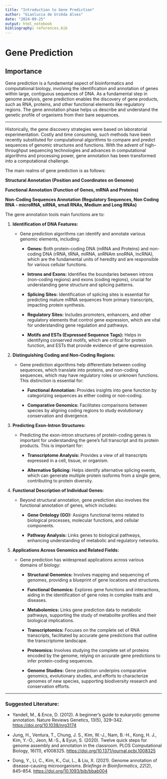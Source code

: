 ```yaml
---
title: "Introduction to Gene Prediction"
author: "Gianlucca de Urzêda Alves"
date: "2024-09-25"
output: html_notebook
bibliography: references.bib
---
```


# Gene Prediction

## Importance

Gene prediction is a fundamental aspect of bioinformatics and computational biology, involving the identification and annotation of genes within large, contiguous sequences of DNA. As a fundamental step in genome analysis, gene prediction enables the discovery of gene products, such as RNA, proteins, and other functional elements like regulatory regions. The gene annotation phase helps us describe and understand the genetic profile of organisms from their bare sequences.

------------------------------------------------------------------------

Historically, the gene discovery strategies were based on laboratorial experimentation. Costly and time consuming, such methods have been recently substituted for computational algorithms to compare and predict sequences of genomic structures and functions. With the advent of high--throughput sequencing technologies and advances in computational algorithms and processing power, gene annotation has been transformed into a computational challenge.

The main realms of gene prediction is as follows:

**Structural Annotation (Position and Coordinates on Genome)**

**Functional Annotation (Function of Genes, mRNA and Proteins)**

**Non-Coding Sequences Annotation (Regulatory Sequences, Non Coding RNA - microRNA, siRNA, small RNAs, Medium and Long RNAs)**

The gene annotation tools main functions are to:

1.  **Identification of DNA Features:**

    -   Gene prediction algorithms can identify and annotate various genomic elements, including:

        -   **Genes:** Both protein-coding DNA (mRNA and Proteins) and non-coding DNA (rRNA, tRNA, miRNA, snRNAm snoRNA, lncRNA), which are the fundamental units of heredity and are responsible for various cellular functions.

        -   **Introns and Exons:** Identifies the boundaries between introns (non-coding regions) and exons (coding regions), crucial for understanding gene structure and splicing patterns.

        -   **Splicing Sites:** Identification of splicing sites is essential for predicting mature mRNA sequences from primary transcripts, impacting protein synthesis.

        -   **Regulatory Sites:** Includes promoters, enhancers, and other regulatory elements that control gene expression, which are vital for understanding gene regulation and pathways.

        -   **Motifs and ESTs (Expressed Sequence Tags):** Helps in identifying conserved motifs, which are critical for protein function, and ESTs that provide evidence of gene expression.

2.  **Distinguishing Coding and Non-Coding Regions:**

    -   Gene prediction algorithms help differentiate between coding sequences, which translate into proteins, and non-coding sequences, which may have regulatory roles or unknown functions. This distinction is essential for:

        -   **Functional Annotation:** Provides insights into gene function by categorizing sequences as either coding or non-coding.

        -   **Comparative Genomics:** Facilitates comparisons between species by aligning coding regions to study evolutionary conservation and divergence.

3.  **Predicting Exon-Intron Structures:**

    -   Predicting the exon-intron structures of protein-coding genes is important for understanding the gene's full transcript and its protein products. This is important for:

        -   **Transcriptome Analysis:** Provides a view of all transcripts expressed in a cell, tissue, or organism.

        -   **Alternative Splicing:** Helps identify alternative splicing events, which can generate multiple protein isoforms from a single gene, contributing to protein diversity.

4.  **Functional Description of Individual Genes:**

    -   Beyond structural annotation, gene prediction also involves the functional annotation of genes, which includes:

        -   **Gene Ontology (GO):** Assigns functional terms related to biological processes, molecular functions, and cellular components.

        -   **Pathway Analysis:** Links genes to biological pathways, enhancing understanding of metabolic and regulatory networks.

5.  **Applications Across Genomics and Related Fields:**

    -   Gene prediction has widespread applications across various domains of biology:

        -   **Structural Genomics:** Involves mapping and sequencing of genomes, providing a blueprint of gene locations and structures.

        -   **Functional Genomics:** Explores gene functions and interactions, aiding in the identification of gene roles in complex traits and diseases.

        -   **Metabolomics:** Links gene prediction data to metabolic pathways, supporting the study of metabolite profiles and their biological implications.

        -   **Transcriptomics:** Focuses on the complete set of RNA transcripts, facilitated by accurate gene predictions that outline the transcriptome landscape.

        -   **Proteomics:** Involves studying the complete set of proteins encoded by the genome, relying on accurate gene predictions to infer protein-coding sequences.

        -   **Genome Studies:** Gene prediction underpins comparative genomics, evolutionary studies, and efforts to characterize genomes of new species, supporting biodiversity research and conservation efforts.

------------------------------------------------------------------------

### Suggested Literature:

-   Yandell, M., & Ence, D. (2012). A beginner's guide to eukaryotic genome annotation. Nature Reviews Genetics, 13(5), 329--342. <https://doi.org/10.1038/nrg3174>

-   Jung, H., Ventura, T., Chung, J. S., Kim, W.-J., Nam, B.-H., Kong, H. J., Kim, Y.-O., Jeon, M.-S., & Eyun, S. (2020). Twelve quick steps for genome assembly and annotation in the classroom. PLOS Computational Biology, 16(11), e1008325. <https://doi.org/10.1371/journal.pcbi.1008325>

-   Dong, Y., Li, C., Kim, K., Cui, L., & Liu, X. (2021). Genome annotation of disease-causing microorganisms. *Briefings in Bioinformatics*, *22*(2), 845--854. <https://doi.org/10.1093/bib/bbab004>
